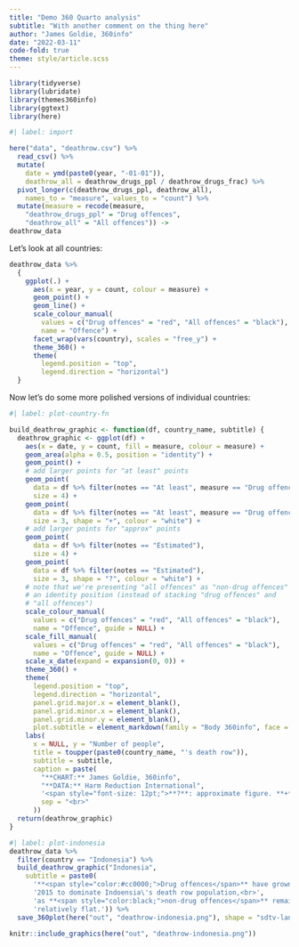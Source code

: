 ```yaml
---
title: "Demo 360 Quarto analysis"
subtitle: "With another comment on the thing here"
author: "James Goldie, 360info"
date: "2022-03-11"
code-fold: true
theme: style/article.scss
---
```


```r
library(tidyverse)
library(lubridate)
library(themes360info)
library(ggtext)
library(here)
```

```r
#| label: import

here("data", "deathrow.csv") %>%
  read_csv() %>%
  mutate(
    date = ymd(paste0(year, "-01-01")),
    deathrow_all = deathrow_drugs_ppl / deathrow_drugs_frac) %>%
  pivot_longer(c(deathrow_drugs_ppl, deathrow_all),
    names_to = "measure", values_to = "count") %>%
  mutate(measure = recode(measure,
    "deathrow_drugs_ppl" = "Drug offences",
    "deathrow_all" = "All offences")) ->
deathrow_data
```

Let's look at all countries:

```r
deathrow_data %>%
  {
    ggplot(.) +
      aes(x = year, y = count, colour = measure) +
      geom_point() +
      geom_line() +
      scale_colour_manual(
        values = c("Drug offences" = "red", "All offences" = "black"),
        name = "Offence") +
      facet_wrap(vars(country), scales = "free_y") +
      theme_360() +
      theme(
        legend.position = "top",
        legend.direction = "horizontal")
  }
```

Now let's do some more polished versions of individual countries:

```r
#| label: plot-country-fn

build_deathrow_graphic <- function(df, country_name, subtitle) {
  deathrow_graphic <- ggplot(df) +
    aes(x = date, y = count, fill = measure, colour = measure) +
    geom_area(alpha = 0.5, position = "identity") +
    geom_point() +
    # add larger points for "at least" points
    geom_point(
      data = df %>% filter(notes == "At least", measure == "Drug offences"),
      size = 4) +
    geom_point(
      data = df %>% filter(notes == "At least", measure == "Drug offences"),
      size = 3, shape = "+", colour = "white") +
    # add larger points for "approx" points
    geom_point(
      data = df %>% filter(notes == "Estimated"),
      size = 4) +
    geom_point(
      data = df %>% filter(notes == "Estimated"),
      size = 3, shape = "?", colour = "white") +
    # note that we're presenting "all offences" as "non-drug offences" with
    # an identity position (instead of stacking "drug offences" and
    # "all offences")
    scale_colour_manual(
      values = c("Drug offences" = "red", "All offences" = "black"),
      name = "Offence", guide = NULL) +
    scale_fill_manual(
      values = c("Drug offences" = "red", "All offences" = "black"),
      name = "Offence", guide = NULL) +
    scale_x_date(expand = expansion(0, 0)) +
    theme_360() +
    theme(
      legend.position = "top",
      legend.direction = "horizontal",
      panel.grid.major.x = element_blank(),
      panel.grid.minor.x = element_blank(),
      panel.grid.minor.y = element_blank(),
      plot.subtitle = element_markdown(family = "Body 360info", face = "plain")) +
    labs(
      x = NULL, y = "Number of people",
      title = toupper(paste0(country_name, "'s death row")),
      subtitle = subtitle,
      caption = paste(
        "**CHART:** James Goldie, 360info",
        "**DATA:** Harm Reduction International",
        '<span style="font-size: 12pt;">**?**: approximate figure. **+**: minimum confirmed figure</span> ',
        sep = "<br>"
      ))
  return(deathrow_graphic)
}
```

```r
#| label: plot-indonesia
deathrow_data %>%
  filter(country == "Indonesia") %>%
  build_deathrow_graphic("Indonesia",
    subtitle = paste0(
      '**<span style="color:#cc0000;">Drug offences</span>** have grown since ',
      '2015 to dominate Indoensia\'s death row population,<br>',
      'as **<span style="color:black;">non-drug offences</span>** remain ',
      'relatively flat.')) %>%
  save_360plot(here("out", "deathrow-indonesia.png"), shape = "sdtv-landscape")

knitr::include_graphics(here("out", "deathrow-indonesia.png"))
```

